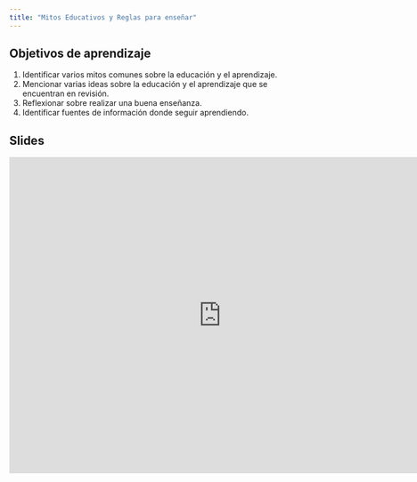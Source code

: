 ```yaml
---
title: "Mitos Educativos y Reglas para enseñar"
---
```


## Objetivos de aprendizaje

1. Identificar varios mitos comunes sobre la educación y el aprendizaje.
2. Mencionar varias ideas sobre la educación y el aprendizaje que se encuentran en revisión.
3. Reflexionar sobre realizar una buena enseñanza.
4. Identificar fuentes de información donde seguir aprendiendo.


## Slides

<iframe src="https://docs.google.com/presentation/d/1RX0plzP-sakeRtrhFhQNn7L37a6HOmdF8JEh6fhEJGk/embed?start=false&loop=false&delayms=3000" frameborder="0" width="760" height="569" allowfullscreen="true" mozallowfullscreen="true" webkitallowfullscreen="true"></iframe>

